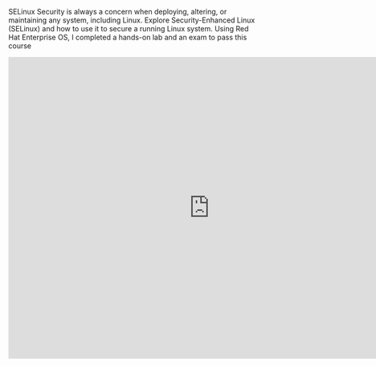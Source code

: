 SELinux
Security is always a concern when deploying, altering, or maintaining any system, including Linux. Explore Security-Enhanced Linux (SELinux) and how to use it to secure a running Linux system.
Using Red Hat Enterprise OS, I completed a hands-on lab and an exam to pass this course


<iframe
  src="https://skillsoft.digitalbadges.skillsoft.com/embed/477c4074-5aa6-440a-9e62-def48b0f15ff"
  width="800"
  height="600"
  frameborder="0"
  allowfullscreen>
</iframe>
